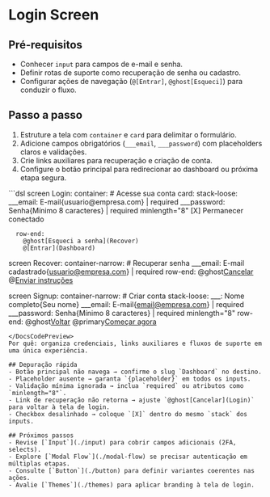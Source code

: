 # Login Screen
## Pré-requisitos
- Conhecer `input` para campos de e-mail e senha.
- Definir rotas de suporte como recuperação de senha ou cadastro.
- Configurar ações de navegação (`@[Entrar]`, `@ghost[Esqueci]`) para conduzir o fluxo.

## Passo a passo
1. Estruture a tela com `container` e `card` para delimitar o formulário.
2. Adicione campos obrigatórios (`___email`, `___password`) com placeholders claros e validações.
3. Crie links auxiliares para recuperação e criação de conta.
4. Configure o botão principal para redirecionar ao dashboard ou próxima etapa segura.

<DocsCodePreview title="Tela de login completa">
```dsl
screen Login:
  container:
    # Acesse sua conta
    card:
      stack-loose:
        ___email: E-mail{usuario@empresa.com} | required
        ___password: Senha{Mínimo 8 caracteres} | required minlength="8"
        [X] Permanecer conectado

      row-end:
        @ghost[Esqueci a senha](Recover)
        @[Entrar](Dashboard)

screen Recover:
  container-narrow:
    # Recuperar senha
    ___email: E-mail cadastrado{usuario@empresa.com} | required
    row-end:
      @ghost[Cancelar](Login)
      @[Enviar instruções](sendReset)

screen Signup:
  container-narrow:
    # Criar conta
    stack-loose:
      ___: Nome completo{Seu nome}
      ___email: E-mail{email@empresa.com} | required
      ___password: Senha{Mínimo 8 caracteres} | required minlength="8"
    row-end:
      @ghost[Voltar](Login)
      @primary[Começar agora](createAccount)
```
</DocsCodePreview>
Por quê: organiza credenciais, links auxiliares e fluxos de suporte em uma única experiência.

## Depuração rápida
- Botão principal não navega → confirme o slug `Dashboard` no destino.
- Placeholder ausente → garanta `{placeholder}` em todos os inputs.
- Validação mínima ignorada → inclua `required` ou atributos como `minlength="8"`.
- Link de recuperação não retorna → ajuste `@ghost[Cancelar](Login)` para voltar à tela de login.
- Checkbox desalinhado → coloque `[X]` dentro do mesmo `stack` dos inputs.

## Próximos passos
- Revise [`Input`](./input) para cobrir campos adicionais (2FA, selects).
- Explore [`Modal Flow`](./modal-flow) se precisar autenticação em múltiplas etapas.
- Consulte [`Button`](./button) para definir variantes coerentes nas ações.
- Avalie [`Themes`](./themes) para aplicar branding à tela de login.
